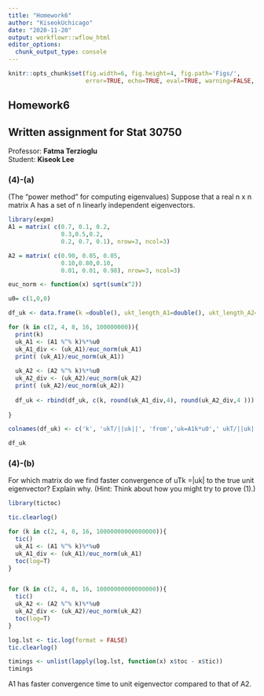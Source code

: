 ```yaml
---
title: "Homework6"
author: "KiseokUchicago"
date: "2020-11-20"
output: workflowr::wflow_html
editor_options:
  chunk_output_type: console
---
```


```r
knitr::opts_chunk$set(fig.width=6, fig.height=4, fig.path='Figs/',
                      error=TRUE, echo=TRUE, eval=TRUE, warning=FALSE, message=FALSE)
```
## Homework6
## Written assignment for Stat 30750
Professor: **Fatma Terzioglu**  
Student: **Kiseok Lee**  

### (4)-(a)
(The "power method" for computing eigenvalues) Suppose that a real n x n matrix A has a set of
n linearly independent eigenvectors.

```r
library(expm)
A1 = matrix( c(0.7, 0.1, 0.2,
               0.3,0.5,0.2,
               0.2, 0.7, 0.1), nrow=3, ncol=3)

A2 = matrix( c(0.90, 0.05, 0.05,
               0.10,0.80,0.10,
               0.01, 0.01, 0.98), nrow=3, ncol=3)

euc_norm <- function(x) sqrt(sum(x^2))

u0= c(1,0,0)

df_uk <- data.frame(k =double(), ukt_length_A1=double(), ukt_length_A2=double())

for (k in c(2, 4, 8, 16, 100000000)){
  print(k)
  uk_A1 <- (A1 %^% k)%*%u0
  uk_A1_div <- (uk_A1)/euc_norm(uk_A1)
  print( (uk_A1)/euc_norm(uk_A1))
  
  uk_A2 <- (A2 %^% k)%*%u0
  uk_A2_div <- (uk_A2)/euc_norm(uk_A2)
  print( (uk_A2)/euc_norm(uk_A2))  
  
  df_uk <- rbind(df_uk, c(k, round(uk_A1_div,4), round(uk_A2_div,4 )))
  
}

colnames(df_uk) <- c('k', 'ukT/||uk||', 'from','uk=A1k*u0',' ukT/||uk||', 'from ','uk=A2k*u0' )

df_uk
```

### (4)-(b)
For which matrix do we find faster convergence of uTk =|uk| to the true unit eigenvector? Explain why. (Hint: Think about how you might try to prove (1).)

```r
library(tictoc)

tic.clearlog()

for (k in c(2, 4, 8, 16, 10000000000000000)){
  tic()
  uk_A1 <- (A1 %^% k)%*%u0
  uk_A1_div <- (uk_A1)/euc_norm(uk_A1)
  toc(log=T)
}


for (k in c(2, 4, 8, 16, 10000000000000000)){
  tic()
  uk_A2 <- (A2 %^% k)%*%u0
  uk_A2_div <- (uk_A2)/euc_norm(uk_A2)
  toc(log=T)
}

log.lst <- tic.log(format = FALSE)
tic.clearlog()

timings <- unlist(lapply(log.lst, function(x) x$toc - x$tic))
timings
```
A1 has faster convergence time to unit eigenvector compared to that of A2. 


